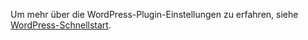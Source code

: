 
<Integration />

Um mehr über die WordPress-Plugin-Einstellungen zu erfahren, siehe [WordPress-Schnellstart](/quick-starts/wordpress-plugin).

